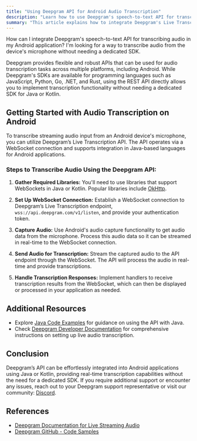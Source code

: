 ```yaml
---
title: "Using Deepgram API for Android Audio Transcription"
description: "Learn how to use Deepgram's speech-to-text API for transcribing audio in Android applications without relying on a dedicated SDK."
summary: "This article explains how to integrate Deepgram's Live Transcription API for speech-to-text transcription in Android applications. It covers setting up a WebSocket connection, sending audio data, and handling the transcription response, all without needing a dedicated SDK for Java or Kotlin."
---
```


<CommunityQuestion>How can I integrate Deepgram's speech-to-text API for transcribing audio in my Android application? I'm looking for a way to transcribe audio from the device's microphone without needing a dedicated SDK.</CommunityQuestion>

Deepgram provides flexible and robust APIs that can be used for audio transcription tasks across multiple platforms, including Android. While Deepgram's SDKs are available for programming languages such as JavaScript, Python, Go, .NET, and Rust, using the REST API directly allows you to implement transcription functionality without needing a dedicated SDK for Java or Kotlin.

## Getting Started with Audio Transcription on Android

To transcribe streaming audio input from an Android device's microphone, you can utilize Deepgram’s Live Transcription API. The API operates via a WebSocket connection and supports integration in Java-based languages for Android applications.

### Steps to Transcribe Audio Using the Deepgram API:

1. **Gather Required Libraries:** You'll need to use libraries that support WebSockets in Java or Kotlin. Popular libraries include [OkHttp](https://square.github.io/okhttp/).

2. **Set Up WebSocket Connection:** Establish a WebSocket connection to Deepgram’s Live Transcription endpoint, `wss://api.deepgram.com/v1/listen`, and provide your authentication token.

3. **Capture Audio:** Use Android's audio capture functionality to get audio data from the microphone. Process this audio data so it can be streamed in real-time to the WebSocket connection.

4. **Send Audio for Transcription:** Stream the captured audio to the API endpoint through the WebSocket. The API will process the audio in real-time and provide transcriptions.

5. **Handle Transcription Responses:** Implement handlers to receive transcription results from the WebSocket, which can then be displayed or processed in your application as needed.

## Additional Resources

- Explore [Java Code Examples](https://github.com/deepgram-devs/code-samples/tree/main/languages/java) for guidance on using the API with Java.
- Check [Deepgram Developer Documentation](https://developers.deepgram.com/docs/getting-started-with-live-streaming-audio) for comprehensive instructions on setting up live audio transcription.

## Conclusion

Deepgram’s API can be effortlessly integrated into Android applications using Java or Kotlin, providing real-time transcription capabilities without the need for a dedicated SDK. If you require additional support or encounter any issues, reach out to your Deepgram support representative or visit our community: [Discord](https://discord.gg/deepgram).

## References

- [Deepgram Documentation for Live Streaming Audio](https://developers.deepgram.com/docs/getting-started-with-live-streaming-audio)
- [Deepgram GitHub - Code Samples](https://github.com/deepgram-devs/code-samples/tree/main/languages)